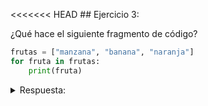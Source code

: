 <<<<<<< HEAD
## Ejercicio 3:

¿Qué hace el siguiente fragmento de código?

```python
frutas = ["manzana", "banana", "naranja"]
for fruta in frutas:
    print(fruta)
```
<details>
<summary>Respuesta:</summary>
El código recorre la lista `frutas` e imprime cada elemento en una línea separada:
```python
manzana
banana
naranja
```
=======
## Ejercicio 3:

¿Qué hace el siguiente fragmento de código?

```python
frutas = ["manzana", "banana", "naranja"]
for fruta in frutas:
    print(fruta)
```
<details>
<summary>Respuesta:</summary>
El código recorre la lista `frutas` e imprime cada elemento en una línea separada:
```python
manzana
banana
naranja
```
>>>>>>> e8ed08b1a5bbe1e369719187cfc4de7f7e2a41a9
</details>